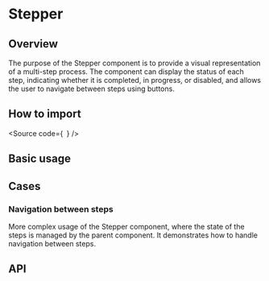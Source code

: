 

<Meta of={Stories} />

# Stepper

## Overview

The purpose of the Stepper component is to provide a visual representation of a multi-step process.
The component can display the status of each step, indicating whether it is completed, in progress, or disabled, and allows the user to navigate between steps using buttons.

## How to import

<Source
  code={`
`}
/>

## Basic usage

<Canvas of={Stories.Base} />

## Cases

### Navigation between steps

More complex usage of the Stepper component, where the state of the steps is managed by the parent component. 
It demonstrates how to handle navigation between steps.

<Canvas of={CaseStories.WithNavigation} />

## API

<ArgTypes of={Stories} />
